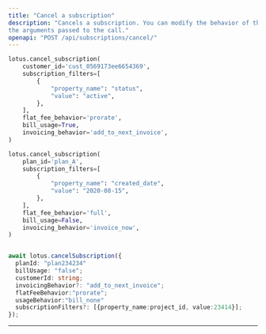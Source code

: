 ```yaml
---
title: "Cancel a subscription"
description: "Cancels a subscription. You can modify the behavior of the cancellation based on
the arguments passed to the call."
openapi: "POST /api/subscriptions/cancel/"
---
```


<CodeGroup>

```py Python
lotus.cancel_subscription(
    customer_id='cust_0569173ee6654369',
    subscription_filters=[
        {
            "property_name": "status",
            "value": "active",
        },
    ],
    flat_fee_behavior='prorate',
    bill_usage=True,
    invoicing_behavior='add_to_next_invoice',
)

lotus.cancel_subscription(
    plan_id='plan_A',
    subscription_filters=[
        {
            "property_name": "created_date",
            "value": "2020-08-15",
        },
    ],
    flat_fee_behavior='full',
    bill_usage=False,
    invoicing_behavior='invoice_now',
)
```

```ts Typescript

await lotus.cancelSubscription({
  planId: "plan234234"
  billUsage: "false";
  customerId: string;
  invoicingBehavior?: "add_to_next_invoice";
  flatFeeBehavior:"prorate";
  usageBehavior:"bill_none"
  subscriptionFilters?: [{property_name:project_id, value:23414}];
});
```

</CodeGroup>

---

